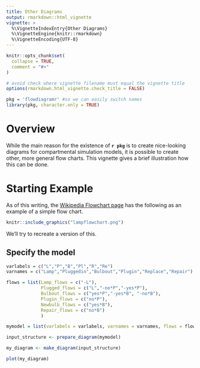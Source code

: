 ```yaml
---
title: Other Diagrams
output: rmarkdown::html_vignette
vignette: >
  %\VignetteIndexEntry{Other Diagrams}
  %\VignetteEngine{knitr::rmarkdown}
  %\VignetteEncoding{UTF-8}
---
```


```r
knitr::opts_chunk$set(
  collapse = TRUE,
  comment = "#>"
)

# avoid check where vignette filename must equal the vignette title
options(rmarkdown.html_vignette.check_title = FALSE)
```

```r
pkg = 'flowdiagramr' #so we can easily switch names
library(pkg, character.only = TRUE)
```

# Overview

While the main reason for the existence of **`r pkg`** is to create nice-looking diagrams for compartmental simulation models, it is possible to create other, more general flow charts. This vignette gives a brief illustration how this can be done.




# Starting Example

As of this writing, the [Wikipedia Flowchart page](https://en.wikipedia.org/wiki/Flowchart) has the following as an example of a simple flow chart.


```r
knitr::include_graphics("lampflowchart.png")
```

We'll try to recreate a version of this.

## Specify the model


```r
varlabels = c("L","P","B","Pl","R","Re")
varnames = c("Lamp","Pluggedin","Bulbout","Plugin","Replace","Repair")

flows = list(Lamp_flows = c("-L"), 
             Plugged_flows = c("L","-no*P","-yes*P"), 
             Bulbout_flows = c("yes*P","-yes*B", "-no*B"),
             Plugin_flows = c("no*P"),
             Newbulb_flows = c("yes*B"),
             Repair_flows = c("no*B")
             )

mymodel = list(varlabels = varlabels, varnames = varnames, flows = flows)
```


```r
input_structure <- prepare_diagram(mymodel)
```

```r
my_diagram <- make_diagram(input_structure)
```


```r
plot(my_diagram)
```

